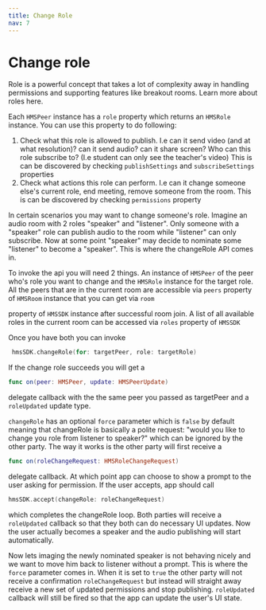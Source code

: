 ```yaml
---
title: Change Role
nav: 7
---
```


# Change role

Role is a powerful concept that takes a lot of complexity away in handling permissions and supporting features like breakout rooms. Learn more about roles here.

Each `HMSPeer` instance has a `role` property which returns an `HMSRole` instance. You can use this property to do following:

1. Check what this role is allowed to publish. I.e can it send video (and at what resolution)? can it send audio? can it  share screen? Who can this role subscribe to? (I.e student can only see the teacher's video) This is can be discovered by checking `publishSettings` and `subscribeSettings` properties
2. Check what actions this role can perform. I.e can it change someone else's current role, end meeting, remove someone from the room. This is can be discovered by checking `permissions` property

In certain scenarios you may want to change someone's role. Imagine an audio room with 2 roles "speaker" and "listener". Only someone with a "speaker" role can publish audio to the room while "listener" can only subscribe. Now at some point "speaker" may decide to nominate some "listener" to become a "speaker". This is where the changeRole API comes in.

To invoke the api you will need 2 things. An instance of `HMSPeer` of the peer who's role you want to change and the `HMSRole` instance for the target role.  All the peers that are in the current room are accessible via `peers` property of `HMSRoom` instance that you can get via `room`

property of `HMSSDK` instance after successful room join. A list of all available roles in the current room can be accessed via `roles` property of `HMSSDK` 

Once you have both you can invoke

```swift
 hmsSDK.changeRole(for: targetPeer, role: targetRole)
```

If the change role succeeds you will get a 

```swift
func on(peer: HMSPeer, update: HMSPeerUpdate)
```

delegate callback with the the same peer you passed as targetPeer and a `roleUpdated` update type.

`changeRole` has an optional `force` parameter which is `false` by default meaning that changeRole is basically a polite request: "would you like to change you role from listener to speaker?" which can be ignored by the other party. The way it works is the other party will first receive a 

```swift
func on(roleChangeRequest: HMSRoleChangeRequest)
```

delegate callback. At which point app can choose to show a prompt to the user asking for permission. If the user accepts, app should call 

```swift
hmsSDK.accept(changeRole: roleChangeRequest)
```

which completes the changeRole loop. Both parties will receive a `roleUpdated` callback so that they both can do necessary UI updates. Now the user actually becomes a speaker and the audio publishing will start automatically. 

Now lets imaging the newly nominated speaker is not behaving nicely and we want to move him back to listener without a prompt. This is where the `force` parameter comes in. When it is set to `true` the other party will not receive a confirmation `roleChangeRequest` but instead will straight away receive a new set of updated permissions and stop publishing. `roleUpdated` callback will still be fired so that the app can update the user's UI state.